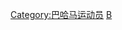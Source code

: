 {{Commons category|Tennis players from the Bahamas}}

[[Category:巴哈马运动员|Category:巴哈马运动员]]
[[Category:各國網球運動員|B]]